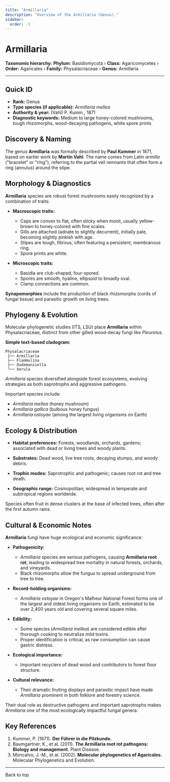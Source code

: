 ```yaml
---
title: "Armillaria"
description: "Overview of the Armillaria (Genus)."
sidebar:
  order: -1
---
```



# Armillaria <Badge variant="note" text="Genus" />

**Taxonomic hierarchy:** **Phylum:** Basidiomycota › **Class:** Agaricomycetes › **Order:** Agaricales › **Family:** Physalacriaceae › **Genus:** Armillaria

---

## Quick ID
* **Rank:** Genus  
* **Type species (if applicable):** _Armillaria mellea_  
* **Authority & year:** (Vahl) P. Kumm., 1871  
* **Diagnostic keywords:** Medium to large honey-colored mushrooms, tough rhizomorphs, wood-decaying pathogens, white spore prints  

## Discovery & Naming
The genus **Armillaria** was formally described by **Paul Kummer** in 1871, based on earlier work by **Martin Vahl**. The name comes from Latin _armilla_ ("bracelet" or "ring"), referring to the partial veil remnants that often form a ring (annulus) around the stipe.

## Morphology & Diagnostics
**Armillaria** species are robust forest mushrooms easily recognized by a combination of traits:

- **Macroscopic traits:**
  - Caps are convex to flat, often sticky when moist, usually yellow-brown to honey-colored with fine scales.
  - Gills are attached (adnate to slightly decurrent), initially pale, becoming slightly pinkish with age.
  - Stipes are tough, fibrous, often featuring a persistent, membranous ring.
  - Spore prints are white.

- **Microscopic traits:**
  - Basidia are club-shaped, four-spored.
  - Spores are smooth, hyaline, ellipsoid to broadly oval.
  - Clamp connections are common.

**Synapomorphies** include the production of black rhizomorphs (cords of fungal tissue) and parasitic growth on living trees.

## Phylogeny & Evolution
Molecular phylogenetic studies (ITS, LSU) place **Armillaria** within Physalacriaceae, distinct from other gilled wood-decay fungi like _Pleurotus_.

**Simple text-based cladogram:**
```
Physalacriaceae
 ├── Armillaria
 ├── Flammulina
 ├── Oudemansiella
 └── Xerula
```
_Armillaria_ species diversified alongside forest ecosystems, evolving strategies as both saprotrophs and aggressive pathogens.

Important species include:

- _Armillaria mellea_ (honey mushroom)
- _Armillaria gallica_ (bulbous honey fungus)
- _Armillaria ostoyae_ (among the largest living organisms on Earth)

## Ecology & Distribution
- **Habitat preferences:** Forests, woodlands, orchards, gardens; associated with dead or living trees and woody plants.
- **Substrates:** Dead wood, live tree roots, decaying stumps, and woody debris.
- **Trophic modes:** Saprotrophic and pathogenic; causes root rot and tree death.

- **Geographic range:** Cosmopolitan; widespread in temperate and subtropical regions worldwide.

Species often fruit in dense clusters at the base of infected trees, often after the first autumn rains.

## Cultural & Economic Notes
**Armillaria** fungi have huge ecological and economic significance:

- **Pathogenicity:**
  - _Armillaria_ species are serious pathogens, causing **Armillaria root rot**, leading to widespread tree mortality in natural forests, orchards, and vineyards.
  - Black rhizomorphs allow the fungus to spread underground from tree to tree.

- **Record-holding organisms:**
  - _Armillaria ostoyae_ in Oregon's Malheur National Forest forms one of the largest and oldest living organisms on Earth, estimated to be over 2,400 years old and covering several square miles.

- **Edibility:**
  - Some species (_Armillaria mellea_) are considered edible after thorough cooking to neutralize mild toxins.
  - Proper identification is critical, as raw consumption can cause gastric distress.

- **Ecological importance:**
  - Important recyclers of dead wood and contributors to forest floor structure.

- **Cultural relevance:**
  - Their dramatic fruiting displays and parasitic impact have made _Armillaria_ prominent in both folklore and forestry science.

Their dual role as destructive pathogens and important saprotrophs makes _Armillaria_ one of the most ecologically impactful fungal genera.

## Key References
1. Kummer, P. (1871). **Der Führer in die Pilzkunde.**  
2. Baumgartner, K., et al. (2011). **The Armillaria root rot pathogens: Biology and management.** Plant Disease.  
3. Moncalvo, J.-M., et al. (2002). **Molecular phylogenetics of Agaricales.** Molecular Phylogenetics and Evolution.  

---

<LinkButton href="#top" variant="minimal" icon="arrow-up">
  Back to top
</LinkButton>
